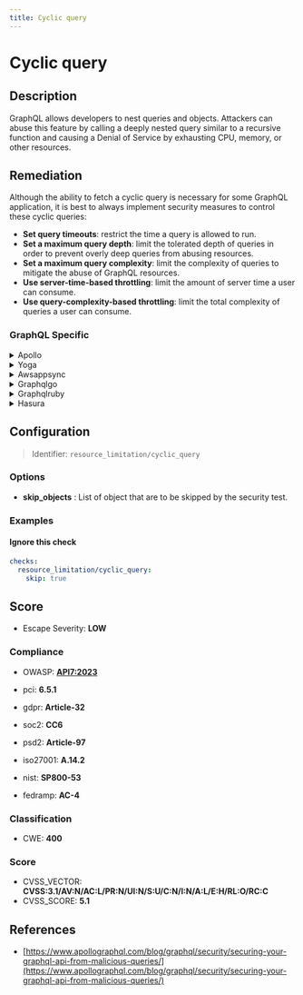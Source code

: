 ```yaml
---
title: Cyclic query
---
```


# Cyclic query

## Description

GraphQL allows developers to nest queries and objects. Attackers can abuse this feature by calling a deeply nested query similar to a recursive function and causing a Denial of Service by exhausting CPU, memory, or other resources.


## Remediation

Although the ability to fetch a cyclic query is necessary for some GraphQL application, it is best to always implement security measures to control these cyclic queries:
  - **Set query timeouts**: restrict the time a query is allowed to run.
  - **Set a maximum query depth**: limit the tolerated depth of queries in order to prevent overly deep queries from abusing resources.
  - **Set a maximum query complexity**: limit the complexity of queries to mitigate the abuse of GraphQL resources.
  - **Use server-time-based throttling**: limit the amount of server time a user can consume.
  - **Use query-complexity-based throttling**: limit the total complexity of queries a user can consume.



### GraphQL Specific

<details>
    <summary>Apollo</summary>

To mitigate potential risks associated with the Apollo framework engine, ensure that all data inputs are properly sanitized and validated. Utilize built-in security features and follow best practices for authentication and authorization. Regularly update the Apollo libraries to their latest versions to benefit from security patches and improvements. Additionally, consider implementing security tools and services that can provide extra layers of protection for your application.

</details>

<details>
    <summary>Yoga</summary>

To address vulnerabilities within the Yoga framework engine, it is recommended to regularly update the framework to the latest version, as updates often include security patches for known issues. Additionally, ensure that all data inputs are properly sanitized to prevent injection attacks, and implement strong access controls to restrict unauthorized access to sensitive components. Regular security audits and code reviews can also help identify and remediate potential security weaknesses in the application.

</details>

<details>
    <summary>Awsappsync</summary>

To ensure the security and performance of your AWS AppSync GraphQL APIs, it is recommended to use parameterized queries to prevent injection attacks and to optimize query execution. Avoid using inline arguments within the queries. Instead, define variables outside of your query and pass them as separate parameters. This approach allows AWS AppSync to prepare the execution plan once and execute it multiple times with different variables, reducing the risk of injection attacks and improving performance.

</details>

<details>
    <summary>Graphqlgo</summary>

To mitigate potential security risks in a GraphQL Go framework engine, it is recommended to use parameterized queries to prevent injection attacks. Additionally, implement proper validation and sanitization of user inputs, enforce strict type checking, and use query depth limiting to avoid denial-of-service attacks caused by overly complex queries. Regularly update dependencies to incorporate security patches.

</details>

<details>
    <summary>Graphqlruby</summary>

In the GraphQL Ruby framework, ensure that all queries are properly sanitized and parameterized to prevent injection attacks. Use the built-in mechanisms for argument handling and avoid interpolating variables directly into query strings. Always validate and sanitize input from users, and consider using the graphql-ruby's authorization features to control access to sensitive data. Regularly update the framework and dependencies to incorporate security fixes.

</details>

<details>
    <summary>Hasura</summary>

To mitigate the risk of SQL injection and ensure the security of your Hasura GraphQL engine, it is crucial to avoid using raw SQL queries with user-provided input. Instead, utilize Hasura's built-in parameterized queries feature. This allows you to define variables in your GraphQL queries, which Hasura will safely interpolate, preventing malicious actors from injecting arbitrary SQL code. Always validate and sanitize user inputs on the server side, even when using GraphQL variables, to further enhance the security of your application.

</details>

## Configuration

> Identifier: `resource_limitation/cyclic_query`

### Options

- **skip_objects** : List of object that are to be skipped by the security test.




### Examples



#### Ignore this check

```yaml
checks:
  resource_limitation/cyclic_query:
    skip: true
```




## Score

- Escape Severity: **<span className="low-severity">LOW</span>**

### Compliance

- OWASP: **[API7:2023](https://github.com/OWASP/API-Security/blob/master/editions/2023/en/0xa7-server-side-request-forgery.md)**

- pci: **6.5.1**
- gdpr: **Article-32**
- soc2: **CC6**
- psd2: **Article-97**
- iso27001: **A.14.2**
- nist: **SP800-53**
- fedramp: **AC-4**

### Classification

- CWE: **400**




### Score

- CVSS_VECTOR: **CVSS:3.1/AV:N/AC:L/PR:N/UI:N/S:U/C:N/I:N/A:L/E:H/RL:O/RC:C**
- CVSS_SCORE: **5.1**

## References

- [https://www.apollographql.com/blog/graphql/security/securing-your-graphql-api-from-malicious-queries/](https://www.apollographql.com/blog/graphql/security/securing-your-graphql-api-from-malicious-queries/)
  